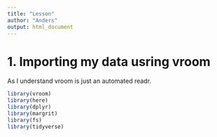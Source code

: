 ```yaml
---
title: "Lesson"
author: "Anders"
output: html_document
---
```


# 1. Importing my data usring vroom
As I understand vroom is just an automated readr. 

```r
library(vroom)
library(here)
library(dplyr)
library(margrit)
library(fs)
library(tidyverse)
```
